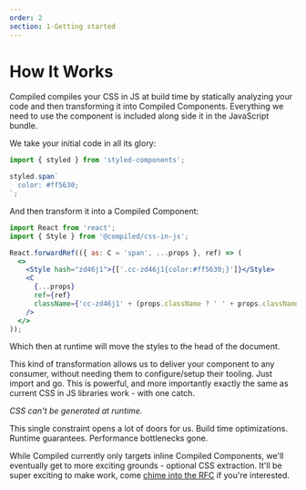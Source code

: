 ```yaml
---
order: 2
section: 1-Getting started
---
```


# How It Works

Compiled compiles your CSS in JS at build time by statically analyzing your code and then transforming it into Compiled Components.
Everything we need to use the component is included along side it in the JavaScript bundle.

We take your initial code in all its glory:

```jsx
import { styled } from 'styled-components';

styled.span`
  color: #ff5630;
`;
```

And then transform it into a Compiled Component:

```jsx
import React from 'react';
import { Style } from '@compiled/css-in-js';

React.forwardRef(({ as: C = 'span', ...props }, ref) => (
  <>
    <Style hash="zd46j1">{['.cc-zd46j1{color:#ff5630;}']}</Style>
    <C
      {...props}
      ref={ref}
      className={'cc-zd46j1' + (props.className ? ' ' + props.className : '')}
    />
  </>
));
```

Which then at runtime will move the styles to the head of the document.

This kind of transformation allows us to deliver your component to any consumer,
without needing them to configure/setup their tooling.
Just import and go.
This is powerful,
and more importantly exactly the same as current CSS in JS libraries work -
with one catch.

_CSS can't be generated at runtime._

This single constraint opens a lot of doors for us.
Build time optimizations.
Runtime guarantees.
Performance bottlenecks gone.

While Compiled currently only targets inline Compiled Components,
we'll eventually get to more exciting grounds -
optional CSS extraction.
It'll be super exciting to make work,
come [chime into the RFC](https://github.com/atlassian-labs/compiled-css-in-js/issues/36) if you're interested.
